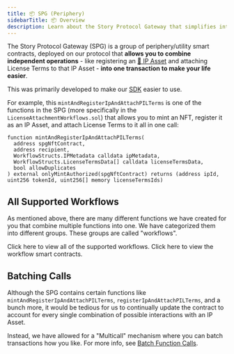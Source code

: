 ```yaml
---
title: 📦 SPG (Periphery)
sidebarTitle: 📦 Overview
description: Learn about the Story Protocol Gateway that simplifies interactions with the protocol
---
```


The Story Protocol Gateway (SPG) is a group of periphery/utility smart contracts, deployed on our protocol that **allows you to combine independent operations** - like registering an [🧩 IP Asset](/concepts/ip-asset/overview) and attaching License Terms to that IP Asset - **into one transaction to make your life easier**.

This was primarily developed to make our [SDK](/sdk-reference) easier to use.

For example, this `mintAndRegisterIpAndAttachPILTerms` is one of the functions in the SPG (more specifically in the `LicenseAttachmentWorkflows.sol`) that allows you to mint an NFT, register it as an IP Asset, and attach License Terms to it all in one call:

```solidity LicenseAttachmentWorkflows.sol
function mintAndRegisterIpAndAttachPILTerms(
  address spgNftContract,
  address recipient,
  WorkflowStructs.IPMetadata calldata ipMetadata,
  WorkflowStructs.LicenseTermsData[] calldata licenseTermsData,
  bool allowDuplicates
) external onlyMintAuthorized(spgNftContract) returns (address ipId, uint256 tokenId, uint256[] memory licenseTermsIds)
```

## All Supported Workflows

As mentioned above, there are many different functions we have created for you that combine multiple functions into one. We have categorized them into different groups. These groups are called "workflows".

<CardGroup cols={2}>
  <Card title="View all Workflows" href="https://github.com/storyprotocol/protocol-periphery-v1/blob/main/docs/WORKFLOWS.md" icon="eyes" color="grey">
    Click here to view all of the supported workflows.
  </Card>

  <Card title="Smart Contracts" href="https://github.com/storyprotocol/protocol-periphery-v1/tree/main/contracts/workflows" icon="scroll" color="#ccb092">
    Click here to view the workflow smart contracts.
  </Card>
</CardGroup>

## Batching Calls

Although the SPG contains certain functions like `mintAndRegisterIpAndAttachPILTerms`, `registerIpAndAttachPILTerms`, and a bunch more, it would be tedious for us to continually update the contract to account for every single combination of possible interactions with an IP Asset.

Instead, we have allowed for a "Multicall" mechanism where you can batch transactions how you like. For more info, see [Batch Function Calls](/concepts/spg/batch-spg-function-calls).
